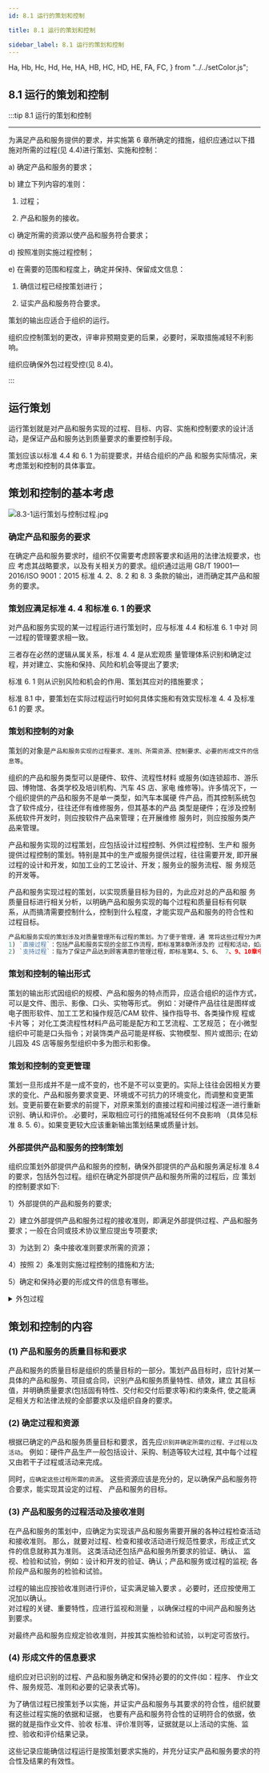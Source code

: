 ```yaml
---
id: 8.1 运行的策划和控制

title: 8.1 运行的策划和控制

sidebar_label: 8.1 运行的策划和控制
---
```


  Ha,
  Hb,
  Hc,
  Hd,
  He,
  HA,
  HB,
  HC,
  HD,
  HE,
  FA,
  FC,
} from "../../setColor.js";

## 8.1 运行的策划和控制

:::tip <FA>8.1 运行的策划和控制</FA>

---

为满足产品和服务提供的要求，并实施第 6 章所确定的措施，组织应通过以下措施对所需的过程(见 4.4)进行策划、实施和控制：

a) 确定产品和服务的要求；

b) 建立下列内容的准则：

1. 过程；

2. 产品和服务的接收。

c) 确定所需的资源以使产品和服务符合要求；

d) 按照准则实施过程控制；

e) 在需要的范围和程度上，确定并保持、保留成文信息：

1. 确信过程已经按策划进行；

2. 证实产品和服务符合要求。

策划的输出应适合于组织的运行。

组织应控制策划的更改，评审非预期变更的后果，必要时，采取措施减轻不利影响。

组织应确保外包过程受控(见 8.4)。

:::

## 运行策划

运行策划就是对产品和服务实现的过程、目标、内容、实施和控制要求的设计活动，是保证产品和服务达到质量要求的重要控制手段。

策划应该以标准 4.4 和 6. 1 为前提要求，并结合组织的产品 和服务实际情况，来考虑策划和控制的具体事宜。

## 策划和控制的基本考虑

![8.3-1运行策划与控制过程.jpg](/images/8.3-1运行策划与控制过程.jpg)

### 确定产品和服务的要求

在确定产品和服务要求时，组织不仅需要考虑顾客要求和适用的法律法规要求，也应 考虑其战略要求，以及有关相关方的要求。组织通过运用 GB/T 19001—2016/ISO 9001：2015 标准 4. 2、8. 2 和 8. 3 条款的输出，进而确定其产品和服务的要求。

### 策划应满足标准 4. 4 和标准 6. 1 的要求

对产品和服务实现的某一过程运行进行策划时，应与标准 4.4 和标准 6. 1 中对 同一过程的管理要求相一致。

三者存在必然的逻辑从属关系，标准 4. 4 是从宏观质 量管理体系识别和确定过程，并对建立、实施和保持、风险和机会等提出了要求;

标准 6. 1 则从识别风险和机会的作用、策划其应对的措施要求；

标准 8.1 中，要策划在实际过程运行时如何具体实施和有效实现标准 4. 4 及标准 6.1 的要 求。

### 策划和控制的对象

策划的对象是`产品和服务实现的过程要求、准则、所需资源、控制要求、必要的形成文件的信息等`。

组织的产品和服务类型可以是硬件、软件、流程性材料 或服务(如连锁超市、游乐园、博物馆、各类学校及培训机构、汽车 4S 店、家电 维修等)。许多情况下，一个组织提供的产品和服务不是单一类型，如汽车本属硬 件产品，而其控制系统包含了软件成分，往往还伴有维修服务，但其基本的产品 类型是硬件；在涉及控制系统软件开发时，则应按软件产品来管理；在开展维修 服务时，则应按服务类产品来管理。

产品和服务实现的过程策划，<Hb>应包括设计过程控制</Hb>、外供过程控制、生产和 服务提供过程控制的策划。特别是其中的生产或服务提供过程，往往需要开发, 即开展过程的设计和开发，如加工业的工艺设计、开发；服务业的服务流程、服 务规范的开发等。

产品和服务实现过程的策划，<Ha>以实现质量目标为目的</Ha>，为此应对总的产品和服 务质量目标进行相关分析，以明确产品和服务实现的每个过程和质量目标有何联 系，从而搞清需要控制什么，控制到什么程度，才能实现产品和服务的符合性和 过程目标。

```js title="产品和服务实现过程的分类"
产品和服务实现的策划涉及对质量管理所有过程的策划。为了便于管理，通 常将这些过程分为两类。
1) `直接过程`：包括产品和服务实现的全部工作流程，即标准第8章所涉及的 过程和活动，如产品和服务要求的确定过程、设计和开发、外供、生产和服务的 提供、放行、交付及不合格输出控制等，产品和服务实现的策划主要是针对直接 过程的策划。
2) `支持过程`：指为了保证产品达到顾客满意的管理过程，即标准第4、5、6、 7、9、10章中所涉及的过程，如质量方针、目标管理、管理职责、质量管理体系 要求、基础设施、文件化信息、内审和管理评审、持续改进等，这些过程一般不 因具体产品和服务的改变而变化，而在质量管理体系文件中宜做出通用的管理 规定
```

### 策划和控制的输出形式

策划的输出形式因组织的规模、产品和服务的特点而异，应适合组织的运作方式，可以是文件、图示、影像、口头、实物等形式。
例如：对硬件产品往往是图样或电子图形软件、加工工艺和操作规范/CAM 软件、操作指导书、各类操作规 程或卡片等；
对化工类流程性材料产品可能是配方和工艺流程、工艺规范；
在小微型组织中可能是口头指令；对装饰类产品可能是样板、实物模型、照片或图示; 在幼儿园及 4S 店等服务型组织中多为图示和影像。

### 策划和控制的变更管理

策划一旦形成并不是一成不变的，也不是不可以变更的。实际上往往会因相关方要求的变化、产品和服务要求变更、环境或不可抗力的环境变化，而调整和变更策划。变更前要在新要求的前提下，对原来策划的直接过程和间接过程逐一进行重新识别、确认和评价。.必要时，采取相应可行的措施减轻任何不良影响 （具体见标准 8. 5. 6）。如果变更较大应该重新输出策划结果或质量计划。

### 外部提供产品和服务的控制策划

组织应策划外部提供产品和服务的控制，确保外部提供的产品和服务满足标准 8.4 的要求，包括外包过程。组织在确定外部提供产品和服务所需的过程后，应 策划的控制要求如下:

1）外部提供的产品和服务的要求;

2）建立外部提供产品和服务过程的接收准则，即满足外部提供过程、产品和服务要求；一般在合同或技术协议里应提出专项要求;

3）为达到 2）条中接收准则要求所需的资源；

4）按照 2）条准则实施过程控制的措施和方法;

5）确定和保持必要的形成文件的信息有哪些。

<details>
  <summary>外包过程</summary>
  标准中提到的“外包过程”通常是指由外部承担的、涉及组织提供给顾客所要求的产品和服务的过程。这些过程可以是产品和服务实现的直接过程中的一部
  （如设计开发、外供产品和服务、外协加工等），有时也会涉及管理性的支持过 程（如运输、工程监理、环境管理、内部审核等）。
</details>

## 策划和控制的内容

### (1) 产品和服务的质量目标和要求

产品和服务的质量目标是组织的质量目标的一部分。策划产品目标时，应针对某一具体的产品和服务、项目或合同，识别产品和服务质量特性、绩效，建立 其目标值，并明确质量要求(包括固有特性、交付和交付后要求等)和约束条件, 使之能满足相关方和法律法规的全部要求以及组织自身的要求。

### (2) 确定过程和资源

根据已确定的产品和服务质量目标和要求，首先应`识别并确定所需的过程、子过程以及活动`。
例如：硬件产品生产一般包括设计、采购、制造等较大过程, 其中每个过程又由若干子过程或活动来完成。

同时，`应确定这些过程所需的资源`。 这些资源应该是充分的，足以确保产品和服务符合要求，能实现其设定的过程、 产品和服务的目标。

### (3) 产品和服务的过程活动及接收准则

在产品和服务的策划中，应确定为实现该产品和服务需要开展的各种过程检查活动和接收准则。
那么，就要<Ha>对过程、检查和接收活动进行规范性要求，形成正式文件的信息就称其为准则</Ha>。
这类活动还包括产品和服务所要求的验证、确认、 监视、检验和试验，例如：设计和开发的验证、确认；产品和服务或过程的监视;
各阶段产品和服务的检验和试验。

<Hb>过程的输出应按验收准则进行评价，证实满足输入要求</Hb>
。必要时，还应按使用工况加以确认。
<br />
<Hc>对过程的关键、重要特性，应进行监视和测量</Hc>
，以确保过程的中间产品和服务达到要求。
<br />

<Hd>对最终产品和服务应规定验收准则</Hd>，并按其实施检验和试验，以判定可否放行。

### (4) 形成文件的信息要求

组织应对已识别的过程、产品和服务确定和保持必要的的文件(如：程序、 作业文件、服务规范、准则和必要的记录表式等)。

为了确信过程已按策划予以实施，并证实产品和服务与其要求的符合性，组织就要有这些过程实施的依据和证据，
也要有产品和服务符合性的证明符合的依据，<Hb>依据的就是指作业文件、验收 标准、评价准则等</Hb>，<Hc>证据就是以上活动的实施、监控、验收和评价结果记录</Hc>。

<HA>
  这些记录应能确信过程运行是按策划要求实施的，并充分证实产品和服务要求的符合性及结果的有效性。
</HA>


